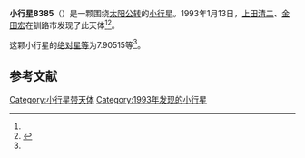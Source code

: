 {{Infobox planet
| bgcolour = #FFFFC0
| name = 8385
| symbol = 
| image = 
| caption = 
| discovery = yes
| discovery_ref = 
| discoverer = [[上田清二|上田清二]]、[[金田宏|金田宏]]
| discovery_site = [[钏路市|钏路市]] 
| discovered = 1993年1月13日
| designations = yes
| mp_name = 
| named_after = 
| alt_names = 1993 AN/ 1982 BP13 / 1988 EX / 1988 FH3
| mp_category = [[主带小行星|主带小行星]]
| orbit_ref = <ref name="a">[http://ssd.jpl.nasa.gov/sbdb.cgi?sstr=8385 8385] {{Wayback|url=http://ssd.jpl.nasa.gov/sbdb.cgi?sstr=8385 |date=20210807083142 }}，小行星數據庫瀏覽器（JPL Small-Body Database Browser）－[[美国国家航空航天局|美国国家航空航天局]]喷气推进实验室</ref>
| epoch = 2456400.5 (2013年4月18日更新)
| aphelion = {{convert|3.6288480|AU|km|3|abbr=on|lk=out}}
| perihelion = {{convert|2.6047202|AU|km|3|abbr=on}}
| semimajor = {{convert|3.1167841|AU|km|3|abbr=on}}
| eccentricity = 0.1642924
| period = 2009.826152 [[日|日]]<br />5.5[[儒略年|儒略年]]
| avg_speed = 
| inclination = 2.62646
| asc_node = 104.12100
| mean_anomaly = 
| arg_peri = 7.90515
| satellites = 
| physical_characteristics = yes
| dimensions = 
| mass = 
| density = 
| surface_grav = 
| escape_velocity = 
| sidereal_day = 
| axial_tilt = 
| pole_ecliptic_lat = 
| pole_ecliptic_lon = 
| albedo = 
| temperatures= 
| temp_name1 = 
| mean_temp_1 = 
| max_temp_1 = 
| temp_name2 = 
| max_temp_2 = 
| spectral_type = 
| abs_magnitude = 7.90515
}}

'''小行星8385'''（{{lang-en|8385}}）是一颗围绕[[太阳|太阳]][[公转|公转]]的[[小行星|小行星]]。1993年1月13日，[[上田清二|上田清二]]、[[金田宏|金田宏]]在钏路市发现了此天体<ref name="a" /><ref>{{cite news|title=小行星列表|url=http://cfa-www.harvard.edu/iau/lists/NumberedMPs.txt|accessdate=2013-07-08|newspaper=哈佛大学|archive-date=2008-05-17|archive-url=https://web.archive.org/web/20080517010638/http://cfa-www.harvard.edu/iau/lists/NumberedMPs.txt|dead-url=no}}</ref>。

这颗小行星的[[绝对星等|绝对星等]]为7.90515等<ref name="a" />。

==参考文献==
{{reflist}}
{{Minor Planet Number|[[小行星8384|小行星8384]]|[[小行星8386|小行星8386]]}}

{{小天体}}

[[Category:小行星带天体|Category:小行星带天体]]
[[Category:1993年发现的小行星|Category:1993年发现的小行星]]

{{asteroid-stub}}